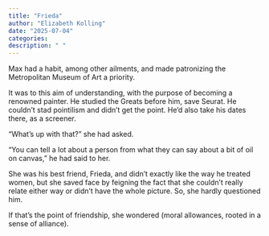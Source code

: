 ```yaml
---
title: "Frieda"
author: "Elizabeth Kolling"
date: "2025-07-04"
categories: 
description: " "
---
```



Max had a habit, among other ailments, and made patronizing the Metropolitan Museum of Art a priority. 

It was to this aim of understanding, with the purpose of becoming a renowned painter. He studied the Greats before him, save Seurat. He couldn't stad pointilism and didn't get the point. He’d also take his dates there, as a screener. 

"What's up with that?" she had asked.

“You can tell a lot about a person from what they can say about a bit of oil on canvas,” he had said to her. 

She was his best friend, Frieda, and didn't exactly like the way he treated women, but she saved face by feigning the fact that she couldn't really relate either way or didn't have the whole picture. So, she hardly questioned him. 

If that's the point of friendship, she wondered (moral allowances, rooted in a sense of alliance).
